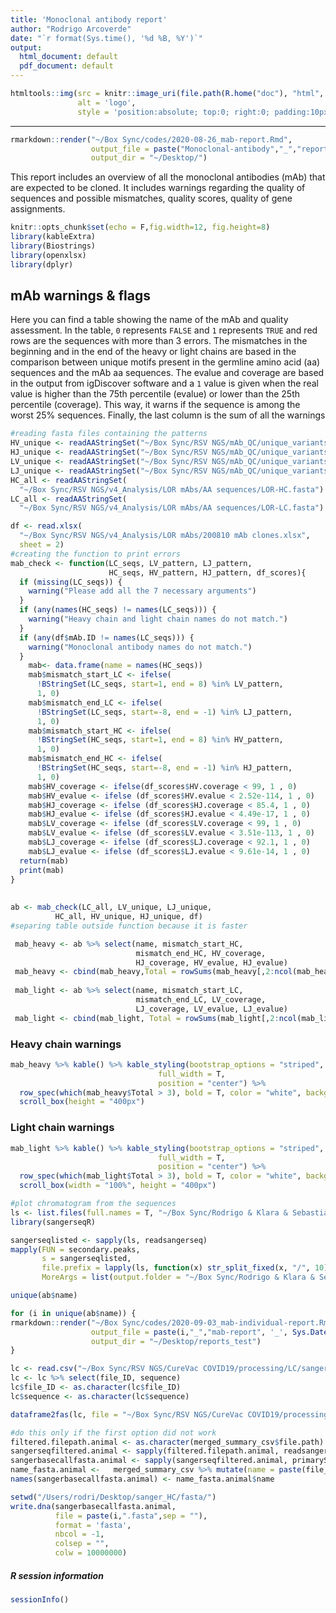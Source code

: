 ```yaml
---
title: 'Monoclonal antibody report'
author: "Rodrigo Arcoverde"
date: "`r format(Sys.time(), '%d %B, %Y')`"
output:
  html_document: default
  pdf_document: default
---
```


```r
htmltools::img(src = knitr::image_uri(file.path(R.home("doc"), "html", "logo.jpg")), 
               alt = 'logo', 
               style = 'position:absolute; top:0; right:0; padding:10px;')
```
---
```r

rmarkdown::render("~/Box Sync/codes/2020-08-26_mab-report.Rmd",
                  output_file = paste("Monoclonal-antibody","_","report", '_', Sys.Date(), ".html", sep = ""), 
                  output_dir = "~/Desktop/")

```
This report includes an overview of all the monoclonal antibodies (mAb) that are expected to be cloned. It includes warnings regarding the quality of sequences and possible mismatches, quality scores, quality of gene assignments.

```r
knitr::opts_chunk$set(echo = F,fig.width=12, fig.height=8)
library(kableExtra)
library(Biostrings)
library(openxlsx)
library(dplyr)

```


## mAb warnings & flags

Here you can find a table showing the name of the mAb and quality assessment. In the table, `0` represents `FALSE` and `1` represents `TRUE` and red rows are the sequences with more than 3 errors. The mismatches in the beginning and in the end of the heavy or light chains are based in the comparison between unique motifs present in the germline amino acid (aa) sequences and the mAb aa sequences. The evalue and coverage are based in the output from igDiscover software and a `1` value is given when the real value is higher than the 75th percentile (evalue) or lower than the 25th percentile (coverage). This way, it warns if the sequence is among the worst 25% sequences. Finally, the last column is the sum of all the warnings 

```r
#reading fasta files containing the patterns 
HV_unique <- readAAStringSet("~/Box Sync/RSV NGS/mAb_QC/unique_variants/HV_unique.fasta")
HJ_unique <- readAAStringSet("~/Box Sync/RSV NGS/mAb_QC/unique_variants/HJ_unique.fasta")
LV_unique <- readAAStringSet("~/Box Sync/RSV NGS/mAb_QC/unique_variants/LV_unique.fasta")
LJ_unique <- readAAStringSet("~/Box Sync/RSV NGS/mAb_QC/unique_variants/LJ_unique.fasta")
HC_all <- readAAStringSet(
  "~/Box Sync/RSV NGS/v4_Analysis/LOR mAbs/AA sequences/LOR-HC.fasta")
LC_all <- readAAStringSet(
  "~/Box Sync/RSV NGS/v4_Analysis/LOR mAbs/AA sequences/LOR-LC.fasta")

df <- read.xlsx(
  "~/Box Sync/RSV NGS/v4_Analysis/LOR mAbs/200810 mAb clones.xlsx",
  sheet = 2)
#creating the function to print errors
mab_check <- function(LC_seqs, LV_pattern, LJ_pattern,
                      HC_seqs, HV_pattern, HJ_pattern, df_scores){
  if (missing(LC_seqs)) {
    warning("Please add all the 7 necessary arguments")
  }
  if (any(names(HC_seqs) != names(LC_seqs))) {
    warning("Heavy chain and light chain names do not match.")
  }
  if (any(df$mAb.ID != names(LC_seqs))) {
    warning("Monoclonal antibody names do not match.") 
  }
    mab<- data.frame(name = names(HC_seqs))
    mab$mismatch_start_LC <- ifelse(
      !BStringSet(LC_seqs, start=1, end = 8) %in% LV_pattern,
      1, 0)
    mab$mismatch_end_LC <- ifelse(
      !BStringSet(LC_seqs, start=-8, end = -1) %in% LJ_pattern,
      1, 0)
    mab$mismatch_start_HC <- ifelse(
      !BStringSet(HC_seqs, start=1, end = 8) %in% HV_pattern,
      1, 0)
    mab$mismatch_end_HC <- ifelse(
      !BStringSet(HC_seqs, start=-8, end = -1) %in% HJ_pattern,
      1, 0)
    mab$HV_coverage <- ifelse(df_scores$HV.coverage < 99, 1 , 0)
    mab$HV_evalue <- ifelse (df_scores$HV.evalue < 2.52e-114, 1 , 0)
    mab$HJ_coverage <- ifelse (df_scores$HJ.coverage < 85.4, 1 , 0)
    mab$HJ_evalue <- ifelse (df_scores$HJ.evalue < 4.49e-17, 1 , 0)
    mab$LV_coverage <- ifelse (df_scores$LV.coverage < 99, 1 , 0)
    mab$LV_evalue <- ifelse (df_scores$LV.evalue < 3.51e-113, 1 , 0)
    mab$LJ_coverage <- ifelse (df_scores$LJ.coverage < 92.1, 1 , 0)
    mab$LJ_evalue <- ifelse (df_scores$LJ.evalue < 9.61e-14, 1 , 0)
  return(mab)
  print(mab)
}
 
 
ab <- mab_check(LC_all, LV_unique, LJ_unique,
          HC_all, HV_unique, HJ_unique, df)
#separing table outside function because it is faster

 mab_heavy <- ab %>% select(name, mismatch_start_HC,
                            mismatch_end_HC, HV_coverage, 
                            HJ_coverage, HV_evalue, HJ_evalue) 
 mab_heavy <- cbind(mab_heavy,Total = rowSums(mab_heavy[,2:ncol(mab_heavy)]))
 
 mab_light <- ab %>% select(name, mismatch_start_LC,
                            mismatch_end_LC, LV_coverage, 
                            LJ_coverage, LV_evalue, LJ_evalue) 
 mab_light <- cbind(mab_light, Total = rowSums(mab_light[,2:ncol(mab_light)]))
```
### Heavy chain warnings
```r

mab_heavy %>% kable() %>% kable_styling(bootstrap_options = "striped", 
                                 full_width = T, 
                                 position = "center") %>%
  row_spec(which(mab_heavy$Total > 3), bold = T, color = "white", background = "#FA8072") %>%  
  scroll_box(height = "400px")


```


### Light chain warnings
```r

mab_light %>% kable() %>% kable_styling(bootstrap_options = "striped", 
                                 full_width = T, 
                                 position = "center") %>%
  row_spec(which(mab_light$Total > 3), bold = T, color = "white", background = "#FA8072") %>%  
  scroll_box(width = "100%", height = "400px")


```

```r
#plot chromatogram from the sequences
ls <- list.files(full.names = T, "~/Box Sync/Rodrigo & Klara & Sebastian/Raw data/Sanger sequencing/Public/rechecking_public")
library(sangerseqR)

sangerseqlisted <- sapply(ls, readsangerseq) 
mapply(FUN = secondary.peaks, 
       s = sangerseqlisted, 
       file.prefix = lapply(ls, function(x) str_split_fixed(x, "/", 10)[10]), 
       MoreArgs = list(output.folder = "~/Box Sync/Rodrigo & Klara & Sebastian/Quality reports/Light_chains/public_clones/rechecking", ratio = 0.5))

unique(ab$name)

```

```r
for (i in unique(ab$name)) {
rmarkdown::render("~/Box Sync/codes/2020-09-03_mab-individual-report.Rmd",
                  output_file = paste(i,"_","mab-report", '_', Sys.Date(), ".html", sep = ""), 
                  output_dir = "~/Desktop/reports_test")
}
```

```r
lc <- read.csv("~/Box Sync/RSV NGS/CureVac COVID19/processing/LC/sanger_filtered.csv")
lc <- lc %>% select(file_ID, sequence)
lc$file_ID <- as.character(lc$file_ID)
lc$sequence <- as.character(lc$sequence)

dataframe2fas(lc, file = "~/Box Sync/RSV NGS/CureVac COVID19/processing/LC/LC_all.fasta")

#do this only if the first option did not work
filtered.filepath.animal <- as.character(merged_summary_csv$file.path)
sangerseqfiltered.animal <- sapply(filtered.filepath.animal, readsangerseq)
sangerbasecallfasta.animal <- sapply(sangerseqfiltered.animal, primarySeq)
name_fasta.animal <-   merged_summary_csv %>% mutate(name = paste(file_ID,sep = "_",specificity))
names(sangerbasecallfasta.animal) <- name_fasta.animal$name

setwd("/Users/rodri/Desktop/sanger_HC/fasta/")
write.dna(sangerbasecallfasta.animal, 
          file = paste(i,".fasta",sep = ""), 
          format = 'fasta', 
          nbcol = -1, 
          colsep = "",
          colw = 10000000)
```






##### R session information
```r
sessionInfo()
```

